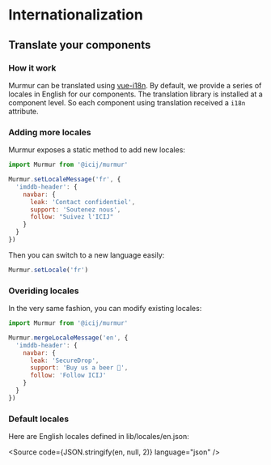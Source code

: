 
<Meta title="Internationalization" />

# Internationalization

## Translate your components

### How it work

Murmur can be translated using [vue-i18n](https://github.com/kazupon/vue-i18n).
By default, we provide a series of locales in English for our components. The
translation library is installed at a component level. So each component using
translation received a `i18n` attribute.

### Adding more locales

Murmur exposes a static method to add new locales:

```js
import Murmur from '@icij/murmur'

Murmur.setLocaleMessage('fr', {
  'imddb-header': {
    navbar: {
      leak: 'Contact confidentiel',
      support: 'Soutenez nous',
      follow: "Suivez l'ICIJ"
    }
  }
})
```

Then you can switch to a new language easily:

```js
Murmur.setLocale('fr')
```

### Overiding locales

In the very same fashion, you can modify existing locales:

```js
import Murmur from '@icij/murmur'

Murmur.mergeLocaleMessage('en', {
  'imddb-header': {
    navbar: {
      leak: 'SecureDrop',
      support: 'Buy us a beer 🍺',
      follow: 'Follow ICIJ'
    }
  }
})
```

### Default locales

Here are English locales defined in <repository-link path="lib/locales/en.json">lib/locales/en.json</repository-link>:

<Source code={JSON.stringify(en, null, 2)} language="json" />
